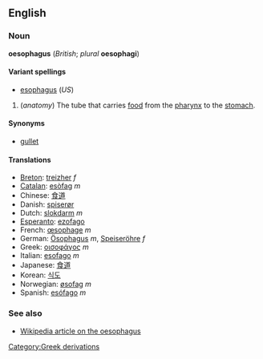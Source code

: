<!--If you edit this page, please also edit "esophagus" to ensure these two pages remain in synch.-->
==English==
===Noun===
'''oesophagus''' (''British''; ''plural'' '''oesophagi''')

====Variant spellings====
*[[esophagus]] (''US'')

#(''anatomy'') The tube that carries [[food]] from the [[pharynx]] to the [[stomach]].

====Synonyms====
*[[gullet]]

====Translations====
*[[Breton]]: [[treizher]] ''f''
*[[Catalan]]: [[esòfag]] ''m''
*Chinese: [[食道]]
*Danish: [[spiserør]]
*Dutch: [[slokdarm]] ''m''
*[[Esperanto]]: [[ezofago]]
*French: [[œsophage]] ''m''
*German: [[Ösophagus]] ''m'', [[Speiseröhre]] ''f''
*Greek: [[οισοφάγος]] ''m''
*Italian: [[esofago]] ''m''
*Japanese: [[食道]]
*Korean: [[식도]]
*Norwegian: [[øsofag]] ''m''
*Spanish: [[esófago]] ''m''

===See also===
*[[w:oesophagus|Wikipedia article on the oesophagus]]

<!--If you edit this page, please also edit "esophagus" to ensure these two pages remain in synch.-->
[[Category:Greek derivations]]